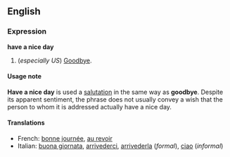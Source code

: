 ==English==
===Expression===
'''have a nice day'''

#(''especially US'') [[Goodbye]].

====Usage note====
'''Have a nice day''' is used a [[salutation]] in the same way as '''goodbye'''.  Despite its apparent sentiment, the phrase does not usually convey a wish that the person to whom it is addressed actually have a nice day.

====Translations====
*French: [[bonne journée]], [[au revoir]]
*Italian: [[buona giornata]], [[arrivederci]], [[arrivederla]] (''formal''), [[ciao]] (''informal'')